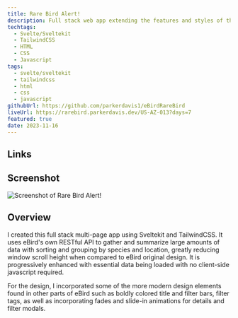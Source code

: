 ```yaml
---
title: Rare Bird Alert!
description: Full stack web app extending the features and styles of the eBird Rare Bird Alert.
techtags:
  - Svelte/Sveltekit
  - TailwindCSS
  - HTML
  - CSS
  - Javascript
tags:
  - svelte/sveltekit
  - tailwindcss
  - html
  - css
  - javascript
githubUrl: https://github.com/parkerdavis1/eBirdRareBird
liveUrl: https://rarebird.parkerdavis.dev/US-AZ-013?days=7
featured: true
date: 2023-11-16
---
```


## Links

<ProjectLinks githubUrl={frontmatter.githubUrl} liveUrl={frontmatter.liveUrl} />

## Screenshot

![Screenshot of Rare Bird Alert!](./rba-dark3.png)

## Overview

I created this full stack multi-page app using Sveltekit and TailwindCSS. It uses eBird's own RESTful API to gather and summarize large amounts of data with sorting and grouping by species and location, greatly reducing window scroll height when compared to eBird original design. It is progressively enhanced with essential data being loaded with no client-side javascript required.

For the design, I incorporated some of the more modern design elements found in other parts of eBird such as boldly colored title and filter bars, filter tags, as well as incorporating fades and slide-in animations for details and filter modals.
